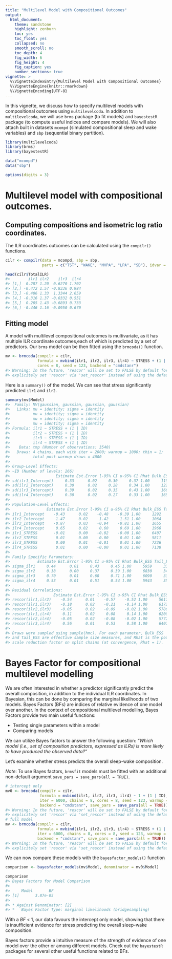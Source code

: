 ```yaml
---
title: "Multilevel Model with Compositional Outcomes"
output: 
  html_document:
    theme: sandstone
    highlight: zenburn
    toc: yes
    toc_float: yes
    collapsed: no
    smooth_scroll: no
    toc_depth: 4
    fig_width: 6
    fig_height: 4
    fig_caption: yes
    number_sections: true
vignette: >
  %\VignetteIndexEntry{Multilevel Model with Compositional Outcomes}
  %\VignetteEngine{knitr::rmarkdown}
  %\VignetteEncoding{UTF-8}
---
```




In this vignette, we discuss how to specify multilevel models with compositional outcomes using `multilevelcoda`. 
In addition to `multilevelcoda`, we will use `brms` package (to fit models) and
`bayestestR` package (to compute useful indices and compare models). 
We will also attach built in datasets `mcompd` (simulated compositional sleep and wake variables) 
and `sbp` (sequential binary partition).


```r
library(multilevelcoda)
library(brms)
library(bayestestR)

data("mcompd") 
data("sbp") 

options(digits = 3)
```

# Multilevel model with compositional outcomes.
## Computing compositions and isometric log ratio coordinates. 
The ILR coordinates outcomes can be calculated using the `compilr()` functions.


```r
cilr <- compilr(data = mcompd, sbp = sbp,
                parts = c("TST", "WAKE", "MVPA", "LPA", "SB"), idvar = "ID")

head(cilr$TotalILR)
#>        ilr1 ilr2    ilr3  ilr4
#> [1,]  0.287 1.20  0.6270 1.702
#> [2,] -0.472 1.57 -0.8336 0.984
#> [3,] -0.486 1.33  1.3344 2.659
#> [4,] -0.316 1.37 -0.0332 0.551
#> [5,]  0.205 1.43 -0.6893 0.733
#> [6,] -0.446 1.16 -0.0950 0.670
```

## Fitting model

A model with multilevel compositional outcomes is multivariate, as it has multiple ILR coordinate outcomes,each of which is predicted by a set of predictors. 
Our `brms` model can be then fitted using the `brmcoda()` function.


```r
mv <- brmcoda(compilr = cilr,
              formula = mvbind(ilr1, ilr2, ilr3, ilr4) ~ STRESS + (1 | ID),
              cores = 8, seed = 123, backend = "cmdstanr")
#> Warning: In the future, 'rescor' will be set to FALSE by default for all models. It is thus recommended to
#> explicitely set 'rescor' via 'set_rescor' instead of using the default.
```

Here is a `summary()` of the model. 
We can see that stress significantly predicted `ilr1` and `ilr2`. 


```r
summary(mv$Model)
#>  Family: MV(gaussian, gaussian, gaussian, gaussian) 
#>   Links: mu = identity; sigma = identity
#>          mu = identity; sigma = identity
#>          mu = identity; sigma = identity
#>          mu = identity; sigma = identity 
#> Formula: ilr1 ~ STRESS + (1 | ID) 
#>          ilr2 ~ STRESS + (1 | ID) 
#>          ilr3 ~ STRESS + (1 | ID) 
#>          ilr4 ~ STRESS + (1 | ID) 
#>    Data: tmp (Number of observations: 3540) 
#>   Draws: 4 chains, each with iter = 2000; warmup = 1000; thin = 1;
#>          total post-warmup draws = 4000
#> 
#> Group-Level Effects: 
#> ~ID (Number of levels: 266) 
#>                    Estimate Est.Error l-95% CI u-95% CI Rhat Bulk_ESS Tail_ESS
#> sd(ilr1_Intercept)     0.33      0.02     0.30     0.37 1.00     1193     2447
#> sd(ilr2_Intercept)     0.30      0.02     0.28     0.34 1.00     1224     1704
#> sd(ilr3_Intercept)     0.39      0.02     0.35     0.43 1.00     1669     2644
#> sd(ilr4_Intercept)     0.30      0.02     0.27     0.33 1.00     1656     2347
#> 
#> Population-Level Effects: 
#>                Estimate Est.Error l-95% CI u-95% CI Rhat Bulk_ESS Tail_ESS
#> ilr1_Intercept    -0.43      0.02    -0.48    -0.39 1.00     1292     2228
#> ilr2_Intercept     1.47      0.02     1.42     1.51 1.00     1064     1883
#> ilr3_Intercept    -0.87      0.03    -0.94    -0.81 1.00     1655     2267
#> ilr4_Intercept     0.65      0.02     0.60     0.69 1.00     1966     2832
#> ilr1_STRESS       -0.01      0.00    -0.02    -0.00 1.00     6407     2823
#> ilr2_STRESS        0.01      0.00     0.00     0.01 1.00     5811     3727
#> ilr3_STRESS        0.00      0.01    -0.01     0.01 1.00     7236     3580
#> ilr4_STRESS        0.01      0.00    -0.00     0.01 1.00     7138     3403
#> 
#> Family Specific Parameters: 
#>            Estimate Est.Error l-95% CI u-95% CI Rhat Bulk_ESS Tail_ESS
#> sigma_ilr1     0.44      0.01     0.43     0.45 1.00     5959     3318
#> sigma_ilr2     0.38      0.00     0.37     0.39 1.00     6830     3418
#> sigma_ilr3     0.70      0.01     0.68     0.71 1.00     6090     3393
#> sigma_ilr4     0.53      0.01     0.51     0.54 1.00     5943     3525
#> 
#> Residual Correlations: 
#>                   Estimate Est.Error l-95% CI u-95% CI Rhat Bulk_ESS Tail_ESS
#> rescor(ilr1,ilr2)    -0.54      0.01    -0.57    -0.52 1.00     5617     3020
#> rescor(ilr1,ilr3)    -0.18      0.02    -0.21    -0.14 1.00     6172     3721
#> rescor(ilr2,ilr3)    -0.05      0.02    -0.09    -0.02 1.00     5786     3297
#> rescor(ilr1,ilr4)     0.11      0.02     0.08     0.14 1.00     6200     3589
#> rescor(ilr2,ilr4)    -0.05      0.02    -0.08    -0.02 1.00     5772     3257
#> rescor(ilr3,ilr4)     0.56      0.01     0.53     0.58 1.00     6407     3456
#> 
#> Draws were sampled using sample(hmc). For each parameter, Bulk_ESS
#> and Tail_ESS are effective sample size measures, and Rhat is the potential
#> scale reduction factor on split chains (at convergence, Rhat = 1).
```

# Bayes Factor for compositional multilevel modelling

We are often interested in whether a predictor significantly predict the overall composition, in addition to the individual ILR coordinates. 
In Bayesian, this can be done by comparing the marginal likelihoods of two models. 
Bayes Factors (BFs) are indices of relative evidence of one model over another. 
In the context of compositional multilevel modelling, Bayes Factors provide two main useful functions:

- Testing single parameters within a model
- Comparing models 

We can utilize Bayes factors to answer the following question: 
*"Which model (i.e., set of composition predictors, expressed as ILRs) is more likely to have produced the observed data?"*

Let's examine whether stress predicts the overall sleep-wake composition.

*Note*: To use Bayes factors, `brmsfit` models must be fitted with an additional non-default argument
`save_pars = save_pars(all = TRUE)`.


```r
# intercept only
mv0 <- brmcoda(compilr = cilr,
               formula = mvbind(ilr1, ilr2, ilr3, ilr4) ~ 1 + (1 | ID),
               iter = 6000, chains = 8, cores = 8, seed = 123, warmup = 1000,
               backend = "cmdstanr", save_pars = save_pars(all = TRUE))
#> Warning: In the future, 'rescor' will be set to FALSE by default for all models. It is thus recommended to
#> explicitely set 'rescor' via 'set_rescor' instead of using the default.
# full model
mv <- brmcoda(compilr = cilr,
              formula = mvbind(ilr1, ilr2, ilr3, ilr4) ~ STRESS + (1 | ID),
              iter = 6000, chains = 8, cores = 8, seed = 123, warmup = 1000,
              backend = "cmdstanr", save_pars = save_pars(all = TRUE))
#> Warning: In the future, 'rescor' will be set to FALSE by default for all models. It is thus recommended to
#> explicitely set 'rescor' via 'set_rescor' instead of using the default.
```

We can now compare these models with the `bayesfactor_models()` function


```r
comparison <- bayesfactor_models(mv$Model, denominator = mv0$Model)
```



```r
comparison
#> Bayes Factors for Model Comparison
#> 
#>     Model       BF
#> [1]       3.87e-05
#> 
#> * Against Denominator: [2]
#> *   Bayes Factor Type: marginal likelihoods (bridgesampling)
```

With a $BF$ < 1, our data favours the intercept only model, showing that there is 
insufficient evidence for stress predicting the overall sleep-wake composition.

Bayes factors provide a intuitive measure of the strength of evidence of one model over the other
or among different models. Check out the `bayestestR` packages for several other useful functions related to BFs.
